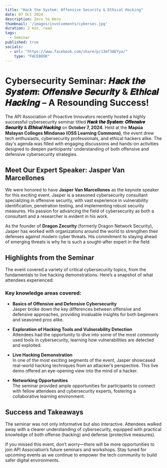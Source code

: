 ```yaml
---
title: "Hack the System: Offensive Security & Ethical Hacking"
date: 07 Oct 2024
description: Zero to Hero
thumbnail: '/images/involvements/cybersec.jpg'
duration: 2 min. read
tags:
  - Seminar
published: true
socials:
  - url: "https://www.facebook.com/share/p/13mf3AEYya/"
    type: "FACEBOOK"
---
```


# Cybersecurity Seminar: 𝑯𝒂𝒄𝒌 𝒕𝒉𝒆 𝑺𝒚𝒔𝒕𝒆𝒎: 𝑶𝒇𝒇𝒆𝒏𝒔𝒊𝒗𝒆 𝑺𝒆𝒄𝒖𝒓𝒊𝒕𝒚 & 𝑬𝒕𝒉𝒊𝒄𝒂𝒍 𝑯𝒂𝒄𝒌𝒊𝒏𝒈 – A Resounding Success!

The API Association of Proactive Innovators recently hosted a highly successful cybersecurity seminar titled **𝑯𝒂𝒄𝒌 𝒕𝒉𝒆 𝑺𝒚𝒔𝒕𝒆𝒎: 𝑶𝒇𝒇𝒆𝒏𝒔𝒊𝒗𝒆 𝑺𝒆𝒄𝒖𝒓𝒊𝒕𝒚 & 𝑬𝒕𝒉𝒊𝒄𝒂𝒍 𝑯𝒂𝒄𝒌𝒊𝒏𝒈** on **October 7, 2024**. Held at the **Mapúa Malayan Colleges Mindanao (OSS Learning Commons)**, the event drew tech enthusiasts, cybersecurity professionals, and ethical hackers alike. The day's agenda was filled with engaging discussions and hands-on activities designed to deepen participants' understanding of both offensive and defensive cybersecurity strategies.

## Meet Our Expert Speaker: **Jasper Van Marcellones**

We were honored to have **Jasper Van Marcellones** as the keynote speaker for this exciting event. Jasper is a seasoned cybersecurity consultant specializing in offensive security, with vast experience in vulnerability identification, penetration testing, and implementing robust security measures. His passion for advancing the field of cybersecurity as both a consultant and a researcher is evident in his work.

As the founder of **Dragon Zecurity** (formerly Dragon Network Security), Jasper has worked with organizations around the world to strengthen their defenses against modern cyber threats. His commitment to staying ahead of emerging threats is why he is such a sought-after expert in the field.

## Highlights from the Seminar

The event covered a variety of critical cybersecurity topics, from the fundamentals to live hacking demonstrations. Here’s a snapshot of what attendees experienced:

### **Key knowledge areas covered:**
- **Basics of Offensive and Defensive Cybersecurity**  
  Jasper broke down the key differences between offensive and defensive approaches, providing invaluable insights for both beginners and seasoned pros alike.

- **Exploration of Hacking Tools and Vulnerability Detection**  
  Attendees had the opportunity to dive into some of the most commonly used tools in cybersecurity, learning how vulnerabilities are detected and exploited.

- **Live Hacking Demonstration**  
  In one of the most exciting segments of the event, Jasper showcased real-world hacking techniques from an attacker’s perspective. This live demo offered an eye-opening view into the mind of a hacker.

- **Networking Opportunities**  
  The seminar provided ample opportunities for participants to connect with fellow attendees and cybersecurity experts, fostering a collaborative learning environment.

## **Success and Takeaways**

The seminar was not only informative but also interactive. Attendees walked away with a clearer understanding of cybersecurity, equipped with practical knowledge of both offense (hacking) and defense (protective measures). 

If you missed this event, don’t worry—there will be more opportunities to join API Association’s future seminars and workshops. Stay tuned for upcoming events as we continue to empower the tech community to build safer digital environments.
